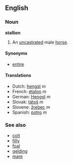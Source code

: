 ==English==
===Noun===
'''stallion'''

#An [[uncastrated]] male [[horse]].

====Synonyms====
*[[entire]]

====Translations====
*Dutch: [[hengst]] ''m''
*French: [[étalon]] ''m''
*German: [[Hengst]] ''m''
*Slovak: [[tátoš]] ''m''
*Slovene: [[žrebec]] ''m''
*Spanish: [[potro]] ''m''

===See also===
*[[colt]]
*[[filly]]
*[[foal]]
*[[gelding]]
*[[mare]]